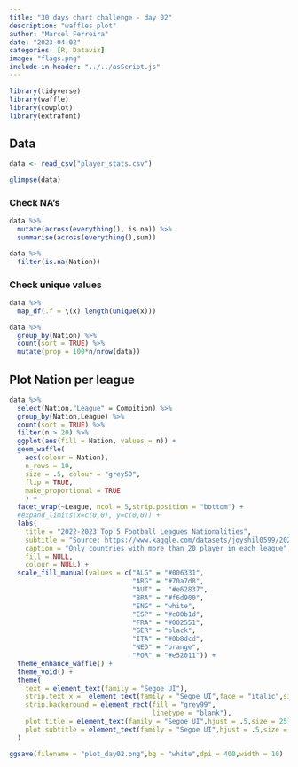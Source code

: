 ```yaml
---
title: "30 days chart challenge - day 02"
description: "waffles plot"
author: "Marcel Ferreira"
date: "2023-04-02"
categories: [R, Dataviz]
image: "flags.png"
include-in-header: "../../asScript.js"
---
```


```r
library(tidyverse)
library(waffle)
library(cowplot)
library(extrafont)
```

## Data

```r
data <- read_csv("player_stats.csv")
```

```r
glimpse(data)
```

### Check NA's

```r
data %>%
  mutate(across(everything(), is.na)) %>% 
  summarise(across(everything(),sum))
```

```r
data %>%
  filter(is.na(Nation))
```

### Check unique values

```r
data %>%
  map_df(.f = \(x) length(unique(x)))
```

```r
data %>%
  group_by(Nation) %>%
  count(sort = TRUE) %>%
  mutate(prop = 100*n/nrow(data))
```

## Plot Nation per league

```r
data %>%
  select(Nation,"League" = Compition) %>%
  group_by(Nation,League) %>%
  count(sort = TRUE) %>%
  filter(n > 20) %>%
  ggplot(aes(fill = Nation, values = n)) +
  geom_waffle(
    aes(colour = Nation),
    n_rows = 10, 
    size = .5, colour = "grey50", 
    flip = TRUE,
    make_proportional = TRUE
    ) +
  facet_wrap(~League, ncol = 5,strip.position = "bottom") +
  #expand_limits(x=c(0,0), y=c(0,0)) +
  labs(
    title = "2022-2023 Top 5 Football Leagues Nationalities",
    subtitle = "Source: https://www.kaggle.com/datasets/joyshil0599/2022-2023-top-5-football-leagues-player-stats",
    caption = "Only countries with more than 20 player in each league", 
    fill = NULL,
    colour = NULL) +
  scale_fill_manual(values = c("ALG" = "#006331",
                               "ARG" = "#70a7d8",
                               "AUT" =  "#e62837",
                               "BRA" = "#f6d900",
                               "ENG" = "white",
                               "ESP" = "#c00b1d",
                               "FRA" = "#002551",
                               "GER" = "black",
                               "ITA" = "#0b8dcd",
                               "NED" = "orange",
                               "POR" = "#e52011")) + 
  theme_enhance_waffle() +
  theme_void() +
  theme(
    text = element_text(family = "Segoe UI"),
    strip.text.x =  element_text(family = "Segoe UI",face = "italic",size = 10),
    strip.background = element_rect(fill = "grey99",
                                    linetype = "blank"),
    plot.title = element_text(family = "Segoe UI",hjust = .5,size = 25),
    plot.subtitle = element_text(family = "Segoe UI",hjust = .5,size = 6)
  )
```

```r
ggsave(filename = "plot_day02.png",bg = "white",dpi = 400,width = 10)
```

